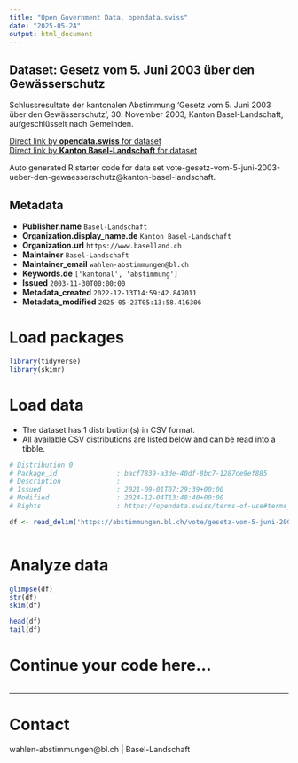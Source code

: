 ```yaml
---
title: "Open Government Data, opendata.swiss"
date: "2025-05-24"
output: html_document
---
```


## Dataset: Gesetz vom 5. Juni 2003 über den Gewässerschutz

Schlussresultate der kantonalen Abstimmung 'Gesetz vom 5. Juni 2003 über den Gewässerschutz', 30. November 2003, Kanton Basel-Landschaft, aufgeschlüsselt nach Gemeinden.

[Direct link by **opendata.swiss** for dataset](https://opendata.swiss/de/dataset/gesetz-vom-5-juni-2003-uber-den-gewasserschutz)<br>
[Direct link by **Kanton Basel-Landschaft** for dataset](https://abstimmungen.bl.ch/vote/gesetz-vom-5-juni-2003-ueber-den-gewaesserschutz/data)

Auto generated R starter code for data set vote-gesetz-vom-5-juni-2003-ueber-den-gewaesserschutz@kanton-basel-landschaft.

## Metadata

- **Publisher.name** `Basel-Landschaft`
- **Organization.display_name.de** `Kanton Basel-Landschaft`
- **Organization.url** `https://www.baselland.ch`
- **Maintainer** `Basel-Landschaft`
- **Maintainer_email** `wahlen-abstimmungen@bl.ch`
- **Keywords.de** `['kantonal', 'abstimmung']`
- **Issued** `2003-11-30T00:00:00`
- **Metadata_created** `2022-12-13T14:59:42.847011`
- **Metadata_modified** `2025-05-23T05:13:58.416306`


# Load packages

```r

library(tidyverse)
library(skimr)

```

# Load data

-   The dataset has 1 distribution(s) in CSV format.
-   All available CSV distributions are listed below and can be read into a tibble.

```r

# Distribution 0
# Package_id               : bacf7839-a3de-40df-8bc7-1287ce9ef885
# Description              : 
# Issued                   : 2021-09-01T07:29:39+00:00
# Modified                 : 2024-12-04T13:48:40+00:00
# Rights                   : https://opendata.swiss/terms-of-use#terms_by

df <- read_delim('https://abstimmungen.bl.ch/vote/gesetz-vom-5-juni-2003-ueber-den-gewaesserschutz/data-csv')



```

# Analyze data

```r

glimpse(df)
str(df)
skim(df)

head(df)
tail(df)

```

# Continue your code here...

```r

```

------------------------------------------------------------------------

# Contact

wahlen-abstimmungen@bl.ch | Basel-Landschaft
